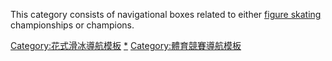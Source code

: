 {{template category
|type = navbox
| description =These are templates used by [[Wikipedia:WikiProject_Figure_Skating|WikiProject Figure Skating]].
| help =
}}
This category consists of navigational boxes related to either [[figure_skating|figure skating]] championships or champions. 

[[Category:花式滑冰導航模板|Category:花式滑冰導航模板]]
[[Category:花式滑冰錦標賽模板|*]]
[[Category:體育競賽導航模板|Category:體育競賽導航模板]]